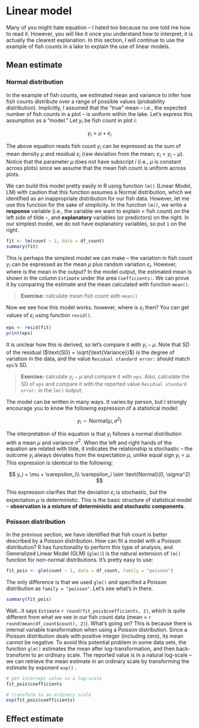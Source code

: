 # Linear model

Many of you might hate equation -- I hated too because no one told me how to read it. However, you will like it once you understand how to interpret; it is actually the clearest explanation. In this section, I will continue to use the example of fish counts in a lake to explain the use of linear models.

## Mean estimate

### Normal distribution

In the example of fish counts, we estimated mean and variance to infer how fish counts distribute over a range of possible values (probability distribution). Implicitly, I assumed that the "true" mean -- i.e., the expected number of fish counts in a plot -- is uniform within the lake. Let's express this assumption as a "model." Let $y_i$ be fish count in plot $i$:

$$
y_i = \mu + \varepsilon_i
$$

The above equation reads fish count $y_i$ can be expressed as the sum of mean density $\mu$ and residual $\varepsilon_i$ (raw deviation from the mean; $\varepsilon_i = y_i - \mu$). Notice that the parameter $\mu$ does not have subscript $i$ (i.e., $\mu$ is constant across plots) since we assume that the mean fish count is uniform across plots.

We can build this model pretty easily in R using function `lm()` (Linear Model, LM) with caution that this function assumes a Normal distribution, which we identified as an inappropriate distribution for our fish data. However, let me use this function for the sake of simplicity. In the function `lm()`, we write a **response** variable (i.e., the variable we want to explain = fish count) on the left side of tilde `~`, and **explanatory** variables (or predictors) on the right. In our simplest model, we do not have explanatory variables, so put `1` on the right.

```r

fit <- lm(count ~ 1, data = df_count)
summary(fit)
```

This is perhaps the simplest model we can make -- the variation in fish count $y_i$ can be expressed as the mean $\mu$ plus random variation $\varepsilon_i$. However, where is the mean in the output? In the model output, the estimated mean is shown in the column `Estimate` under the area `Coefficients:`. We can prove it by comparing the estimate and the mean calculated with function `mean()`.

> **Exercise:** calculate mean fish count with `mean()`

Now we see how this model works. however, where is $\varepsilon_i$ then? You can get values of $\varepsilon_i$ using function `resid()`.

```r

eps <- resid(fit)
print(eps)
```

It is unclear how this is derived, so let's compare it with $y_i - \mu$. Note that SD of the residual ($\text{SD} = \sqrt{\text{Variance}}$) is the degree of variation in the data, and the value `Residual standard error:` should match `eps`'s SD.

> **Exercise:** calculate $y_i - \mu$ and compare it with `eps`. Also, calculate the SD of `eps` and compare it with the reported value `Residual standard error:` in the `lm()` output.

The model can be written in many ways. It varies by person, but I strongly encourage you to know the following expression of a statistical model:

$$
y_i \sim \text{Normal}(\mu, \sigma^2)
$$

The interpretation of this equation is that $y_i$ follows a normal distribution with a mean $\mu$ and variance $\sigma^2$. When the left and right hands of the equation are related with tilde, it indicates the relationship is stochastic -- the outcome $y_i$ always deviates from the expectation $\mu$, unlike equal sign $y_i = \mu$. This expression is identical to the following:

$$
y_i = \mu + \varepsilon_i\\
\varepsilon_i \sim \text{Normal}(0, \sigma^2)
$$

This expression clarifies that the deviation $\varepsilon_i$ is stochastic, but the expectation $\mu$ is deterministic. This is the basic structure of statistical model -- **observation is a mixture of deterministic and stochastic components**.

### Poisson distribution

In the previous section, we have identified that fish count is better described by a Poisson distribution. How can fit a model with a Poisson distribution? R has functionality to perform this type of analysis, and Generalized Linear Model (GLM) (`glm()`) is the natural extension of `lm()` function for non-normal distributions. It's pretty easy to use:

```r

fit_pois <- glm(count ~ 1, data = df_count, family = "poisson")
```

The only difference is that we used `glm()` and specified a Poisson distribution as `family = "poisson"`. Let's see what's in there.

```r
summary(fit_pois)
```

Wait...it says `Estimate` `r round(fit_pois$coefficients, 2)`, which is quite different from what we see in our fish count data (mean = `r round(mean(df_count$count), 2)`). What's going on? This is because there is internal variable transformation when using a Poisson distribution. Since a Poisson distribution deals with positive integer (including zero), its mean cannot be negative. To avoid this potential problem in some data sets, the function `glm()` estimates the mean after log-transformation, and then back-transform to an ordinary scale. The reported value is in a natural log-scale -- we can retrieve the mean estimate in an ordinary scale by transforming the estimate by exponent `exp()` .

```r

# get intercept value in a log-scale
fit_pois$coefficients

# transform to an ordinary scale
exp(fit_pois$coefficients)
```

## Effect estimate

### 
